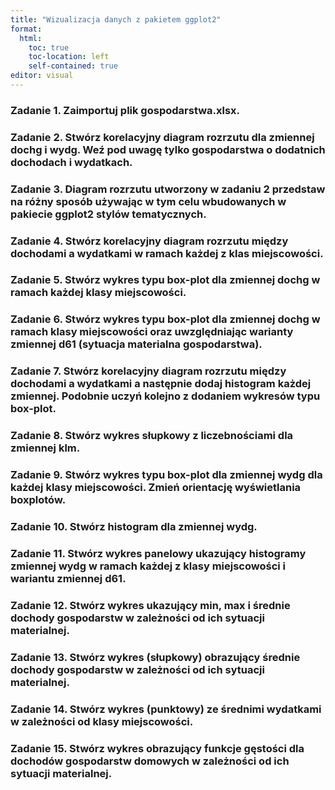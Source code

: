 ```yaml
---
title: "Wizualizacja danych z pakietem ggplot2"
format: 
  html:
    toc: true
    toc-location: left
    self-contained: true
editor: visual
---
```


### Zadanie 1. Zaimportuj plik gospodarstwa.xlsx.

### Zadanie 2. Stwórz korelacyjny diagram rozrzutu dla zmiennej dochg i wydg. Weź pod uwagę tylko gospodarstwa o dodatnich dochodach i wydatkach.

### Zadanie 3. Diagram rozrzutu utworzony w zadaniu 2 przedstaw na różny sposób używając w tym celu wbudowanych w pakiecie ggplot2 stylów tematycznych.

### Zadanie 4. Stwórz korelacyjny diagram rozrzutu między dochodami a wydatkami w ramach każdej z klas miejscowości.

### Zadanie 5. Stwórz wykres typu box-plot dla zmiennej dochg w ramach każdej klasy miejscowości.

### Zadanie 6. Stwórz wykres typu box-plot dla zmiennej dochg w ramach klasy miejscowości oraz uwzględniając warianty zmiennej d61 (sytuacja materialna gospodarstwa).

### Zadanie 7. Stwórz korelacyjny diagram rozrzutu między dochodami a wydatkami a następnie dodaj histogram każdej zmiennej. Podobnie uczyń kolejno z dodaniem wykresów typu box-plot.

### Zadanie 8. Stwórz wykres słupkowy z liczebnościami dla zmiennej klm.

### Zadanie 9. Stwórz wykres typu box-plot dla zmiennej wydg dla każdej klasy miejscowości. Zmień orientację wyświetlania boxplotów.

### Zadanie 10. Stwórz histogram dla zmiennej wydg.

### Zadanie 11. Stwórz wykres panelowy ukazujący histogramy zmiennej wydg w ramach każdej z klasy miejscowości i wariantu zmiennej d61.

### Zadanie 12. Stwórz wykres ukazujący min, max i średnie dochody gospodarstw w zależności od ich sytuacji materialnej.

### Zadanie 13. Stwórz wykres (słupkowy) obrazujący średnie dochody gospodarstw w zależności od ich sytuacji materialnej.

### Zadanie 14. Stwórz wykres (punktowy) ze średnimi wydatkami w zależności od klasy miejscowości.

### Zadanie 15. Stwórz wykres obrazujący funkcje gęstości dla dochodów gospodarstw domowych w zależności od ich sytuacji materialnej.

### 

				
			
		

	

				
			
		

	

				
			
		

	

				
			
		

	

				
			
		

	

				
			
		

	

				
			
		

	
\

				
			
		

	

				
			
		

	

				
			
		

	

				
			
		

	

				
			
		

	

### 

				
			
		

	

				
			
		

	

### 
		

	
